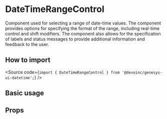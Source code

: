 

<Meta of={Stories} />

# DateTimeRangeControl

Component used for selecting a range of date-time values.
The component provides options for specifying the format of the range, including real-time control and shift modifiers.
The component also allows for the specification of labels and status messages to provide additional information and feedback to the user.

## How to import

<Source
  code={`import { DateTimeRangeControl } from '@devoinc/genesys-ui-datetime';`}
/>

## Basic usage

<Canvas of={Stories.Base} />

## Props

<ArgTypes of={Stories} />

